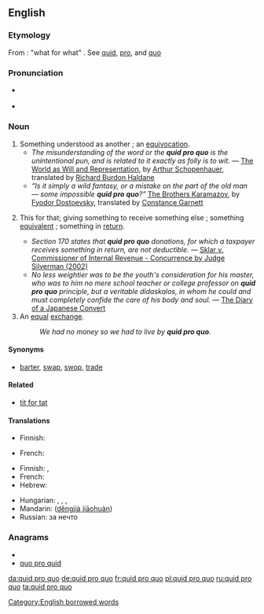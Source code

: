 {{was wotd|2009|August|17}}
==English==
{{rfc}}

===Etymology===
From {{etyl|la|en}} : "what for what" . See [[quid#Latin|quid]], [[pro#Latin|pro]], and [[quo#Latin|quo]]

===Pronunciation===
* {{a|UK}} {{IPA|/ˌkwɪd.pɹəʊˈkwəʊ/}}
* {{a|US}} {{IPA|/ˌkwɪd.pɹoʊˈkwoʊ/}}

===Noun===
{{en-noun|sg=[[quid]] [[pro]] [[quo]]|pl=quid pro quos|pl2=quae pro quibus|pl3=quid pro quibus|pl4=quid pro quibus}}

# Something understood as another ; an [[equivocation]].
#* ''The misunderstanding of the word or the '''quid pro quo''' is the unintentional pun, and is related to it exactly as folly is to wit.'' &mdash; [[s:The World as Will and Representation/First Book|The World as Will and Representation]], by [[w:Arthur Schopenhauer|Arthur Schopenhauer]], translated by [[s:Author:Richard Burdon Haldane|Richard Burdon Haldane]]
#* ''&ldquo;Is it simply a wild fantasy, or a mistake on the part of the old man &mdash; some impossible '''quid pro quo'''?&rdquo;'' [[s:The Brothers Karamazov/Book V/Chapter 5|The Brothers Karamazov]], by [[w:Fyodor Dostoevsky|Fyodor Dostoevsky]], translated by [[s:Constance Garnett|Constance Garnett]]
# {{legal}} This for that; giving something to receive something else ; something [[equivalent]] ; something in [[return]].
#* ''Section 170 states that '''quid pro quo''' donations, for which a taxpayer receives something in return, are not deductible.'' &mdash; [[s:Sklar v. Commissioner of Internal Revenue - Concurrence by Judge Silverman (2002)|Sklar v. Commissioner of Internal Revenue - Concurrence by Judge Silverman (2002)]]
#* ''No less weightier was to be the youth's consideration for his master, who was to him no mere school teacher or college professor on '''quid pro quo''' principle, but a veritable didaskalos, in whom he could and must completely confide the care of his body and soul.'' &mdash; [[s:The Diary of a Japanese Convert|The Diary of a Japanese Convert]]
# An [[equal]] [[exchange]].
#: ''We had no money so we had to live by '''quid pro quo'''.''

====Synonyms====
* {{sense|an equal exchange}} [[barter]], [[swap]], [[swop]], [[trade]]

====Related====
* [[tit for tat]]

====Translations====
{{trans-top|Something understood as another}}
* Finnish: {{t|fi|väärinkäsitys}}
{{trans-mid}}
* French: {{t+|fr|quiproquo|m}}
{{trans-bottom}}

{{trans-top|this for that}}
* Finnish: {{t-|fi|vaihtokauppa}}, {{t|fi|vastasuoritus}}
* French: {{t+|fr|contrepartie|f}}
* Hebrew: {{t|he|יד רוחצת יד}}
{{trans-mid}}
* Hungarian: {{t|hu|viszontszolgáltatás}}, {{t|hu|ellenszolgáltatás}}, {{t|hu|egyenérték}}, {{t|hu|ellenérték}}
* Mandarin: {{zh-ts|等價交換|等价交换}} ([[děngjià jiāohuàn]])
* Russian: {{t+|ru|нечто}} за нечто
{{trans-bottom}}

===Anagrams===
* {{alphagram|dioopqqruu}}
* [[quo pro quid#English|quo pro quid]]

[[Category:English borrowed words]]

[[da:quid pro quo]]
[[de:quid pro quo]]
[[fr:quid pro quo]]
[[pl:quid pro quo]]
[[ru:quid pro quo]]
[[ta:quid pro quo]]